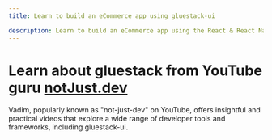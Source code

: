 ```yaml
---
title: Learn to build an eCommerce app using gluestack-ui

description: Learn to build an eCommerce app using the React & React Native framework with gluestack. Enhance your React Native skills with our comprehensive tutorial.
---
```



# Learn about gluestack from YouTube guru [notJust.dev](https://www.youtube.com/@notjustdev)

Vadim, popularly known as "not-just-dev" on YouTube, offers insightful and practical videos that explore a wide range of developer tools and frameworks, including gluestack-ui.

<VadimStream />
